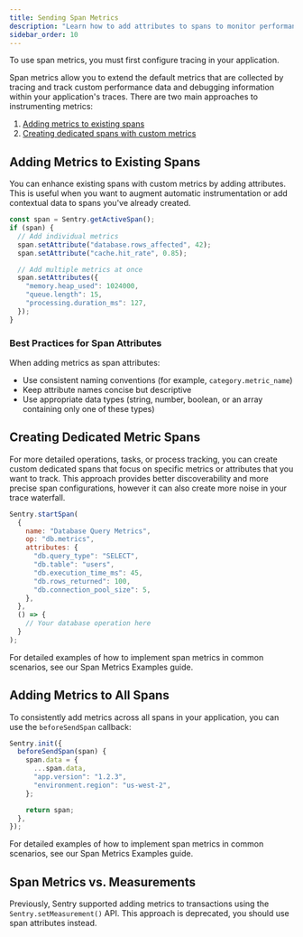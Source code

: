```yaml
---
title: Sending Span Metrics
description: "Learn how to add attributes to spans to monitor performance and debug applications "
sidebar_order: 10
---
```


<Alert>

To use span metrics, you must first <PlatformLink to="/tracing/">configure tracing</PlatformLink> in your application.

</Alert>

Span metrics allow you to extend the default metrics that are collected by tracing and track custom performance data and debugging information within your application's traces. There are two main approaches to instrumenting metrics:

1. [Adding metrics to existing spans](#adding-metrics-to-existing-spans)
2. [Creating dedicated spans with custom metrics](#creating-dedicated-metric-spans)

## Adding Metrics to Existing Spans

You can enhance existing spans with custom metrics by adding attributes. This is useful when you want to augment automatic instrumentation or add contextual data to spans you've already created.

```javascript
const span = Sentry.getActiveSpan();
if (span) {
  // Add individual metrics
  span.setAttribute("database.rows_affected", 42);
  span.setAttribute("cache.hit_rate", 0.85);

  // Add multiple metrics at once
  span.setAttributes({
    "memory.heap_used": 1024000,
    "queue.length": 15,
    "processing.duration_ms": 127,
  });
}
```

### Best Practices for Span Attributes

When adding metrics as span attributes:

- Use consistent naming conventions (for example, `category.metric_name`)
- Keep attribute names concise but descriptive
- Use appropriate data types (string, number, boolean, or an array containing only one of these types)

## Creating Dedicated Metric Spans

For more detailed operations, tasks, or process tracking, you can create custom dedicated spans that focus on specific metrics or attributes that you want to track. This approach provides better discoverability and more precise span configurations, however it can also create more noise in your trace waterfall.

```javascript
Sentry.startSpan(
  {
    name: "Database Query Metrics",
    op: "db.metrics",
    attributes: {
      "db.query_type": "SELECT",
      "db.table": "users",
      "db.execution_time_ms": 45,
      "db.rows_returned": 100,
      "db.connection_pool_size": 5,
    },
  },
  () => {
    // Your database operation here
  }
);
```

For detailed examples of how to implement span metrics in common scenarios, see our <PlatformLink to="/tracing/span-metrics/examples/">Span Metrics Examples</PlatformLink> guide.

## Adding Metrics to All Spans

To consistently add metrics across all spans in your application, you can use the `beforeSendSpan` callback:

```javascript
Sentry.init({
  beforeSendSpan(span) {
    span.data = {
      ...span.data,
      "app.version": "1.2.3",
      "environment.region": "us-west-2",
    };

    return span;
  },
});
```

For detailed examples of how to implement span metrics in common scenarios, see our <PlatformLink to="/tracing/span-metrics/examples/">Span Metrics Examples</PlatformLink> guide.

## Span Metrics vs. Measurements

Previously, Sentry supported adding metrics to transactions using the `Sentry.setMeasurement()` API.
This approach is deprecated, you should use span attributes instead.

